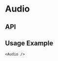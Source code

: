 
<Meta
  title="Components/Audio"
  component={Audio}
  decorators={[withKnobs]}
/>

# Audio

<Preview>
  <Story name="Base component">
    <Audio />
  </Story>
</Preview>

## API

<Props of={Audio} />

## Usage Example

```
<Audio />
```
